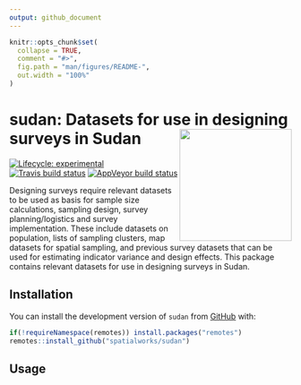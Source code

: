 ```yaml
---
output: github_document
---
```


<!-- README.md is generated from README.Rmd. Please edit that file -->

```r
knitr::opts_chunk$set(
  collapse = TRUE,
  comment = "#>",
  fig.path = "man/figures/README-",
  out.width = "100%"
)
```

# sudan: Datasets for use in designing surveys in Sudan <img src="https://www.cia.gov/library/publications/the-world-factbook/attachments/flags/SU-flag.gif" width="200px" align="right" />

<!-- badges: start -->
[![Lifecycle: experimental](https://img.shields.io/badge/lifecycle-experimental-orange.svg)](https://www.tidyverse.org/lifecycle/#experimental)
[![Travis build status](https://travis-ci.org/spatialworks/sudan.svg?branch=master)](https://travis-ci.org/spatialworks/sudan)
[![AppVeyor build status](https://ci.appveyor.com/api/projects/status/github/spatialworks/sudan?branch=master&svg=true)](https://ci.appveyor.com/project/spatialworks/sudan)
<!-- badges: end -->

Designing surveys require relevant datasets to be used as basis for sample size calculations, sampling design, survey planning/logistics and survey implementation. These include datasets on population, lists of sampling clusters, map datasets for spatial sampling, and previous survey datasets that can be used for estimating indicator variance and design effects. This package contains relevant datasets for use in designing surveys in Sudan.

## Installation

You can install the development version of `sudan` from [GitHub](https://github.com/spatialworks/sudan) with:

```r
if(!requireNamespace(remotes)) install.packages("remotes")
remotes::install_github("spatialworks/sudan")
```

## Usage
